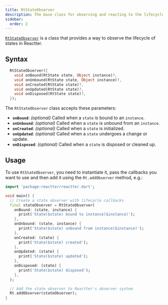 ```yaml
---
title: RtStateObserver
description: The base class for observing and reacting to the lifecycle events of states in Reactter, such as creation, binding, updating, and disposal.
sidebar:
  order: 2
---
```



<HT><a href="https://pub.dev/documentation/reactter/latest/reactter/RtStateObserver-class.html" target="_blank">`RtStateObserver`</a></HT> is a class that provides a way to observe the lifecycle of states in Reactter.

## Syntax

```dart showLineNumbers=false
  RtStateObserver({
    void onBound(RtState state, Object instance)?,
    void onUnbound(RtState state, Object instance)?,
    void onCreated(RtState state)?,
    void onUpdated(RtState state)?,
    void onDisposed(RtState state)?,
  });
```

The <HT>`RtStateObserver`</HT> class accepts these parameters:

- <HM>**`onBound`**</HM>: *(optional)* Called when a `state` is bound to an `instance`.
- <HM>**`onUnbound`**</HM>: *(optional)* Called when a `state` is unbound from an `instance`.
- <HM>**`onCreated`**</HM>: *(optional)* Called when a `state` is initialized.
- <HM>**`onUpdated`**</HM>: *(optional)* Called when a `state` undergoes a change or update.
- <HM>**`onDisposed`**</HM>: *(optional)* Called when a `state` is disposed or cleaned up.

## Usage

To use <HT>`RtStateObserver`</HT>, you need to instantiate it, pass the callbacks you want to use and then add it using the <HM>`Rt.addObserver`</HM> method, e.g.:

```dart "RtStateObserver" "Rt.addObserver"
import 'package:reactter/reactter.dart';

void main() {
  // Create a state observer with lifecycle callbacks
  final stateObserver = RtStateObserver(
    onBound: (state, instance) {
      print('State($state) bound to instance($instance)');
    },
    onUnbound: (state, instance) {
      print('State($state) unbound from instance($instance)');
    },
    onCreated: (state) {
      print('State($state) created');
    },
    onUpdated: (state) {
      print('State($state) updated');
    },
    onDisposed: (state) {
      print('State($state) disposed');
    },
  );

  // Add the state observer to Reactter's observer system
  Rt.addObserver(stateObserver);
}
```
